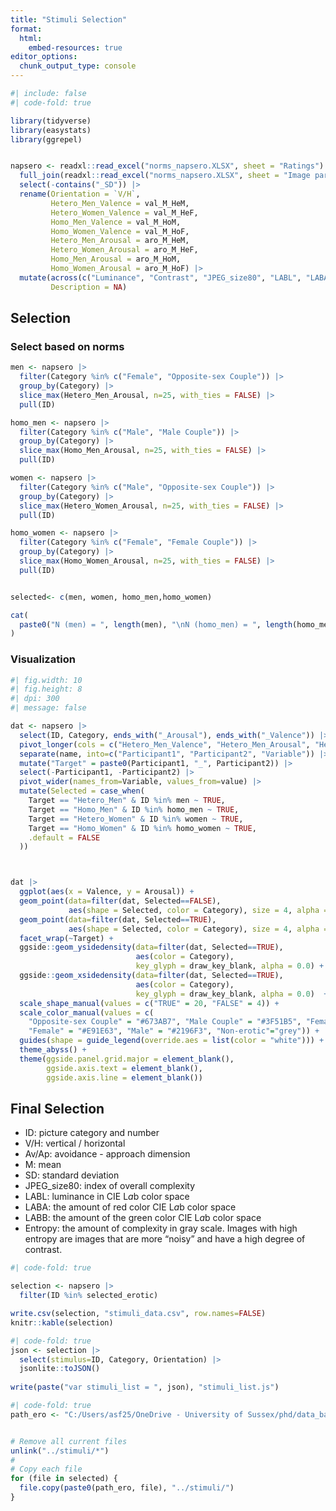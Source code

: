 ```yaml
---
title: "Stimuli Selection"
format:
  html:
    embed-resources: true
editor_options: 
  chunk_output_type: console
---
```


```r
#| include: false
#| code-fold: true

library(tidyverse)
library(easystats)
library(ggrepel)


napsero <- readxl::read_excel("norms_napsero.XLSX", sheet = "Ratings") |>
  full_join(readxl::read_excel("norms_napsero.XLSX", sheet = "Image parameters"), by = join_by("ID", "Category")) |>
  select(-contains("_SD")) |>
  rename(Orientation = `V/H`,
         Hetero_Men_Valence = val_M_HeM,
         Hetero_Women_Valence = val_M_HeF,
         Homo_Men_Valence = val_M_HoM,
         Homo_Women_Valence = val_M_HoF,
         Hetero_Men_Arousal = aro_M_HeM,
         Hetero_Women_Arousal = aro_M_HeF,
         Homo_Men_Arousal = aro_M_HoM,
         Homo_Women_Arousal = aro_M_HoF) |>
  mutate(across(c("Luminance", "Contrast", "JPEG_size80", "LABL", "LABA", "LABB", "Entropy"), as.numeric),
         Description = NA)
```


## Selection

### Select based on norms
```r
men <- napsero |>
  filter(Category %in% c("Female", "Opposite-sex Couple")) |>
  group_by(Category) |>
  slice_max(Hetero_Men_Arousal, n=25, with_ties = FALSE) |>
  pull(ID)

homo_men <- napsero |>
  filter(Category %in% c("Male", "Male Couple")) |>
  group_by(Category) |>
  slice_max(Homo_Men_Arousal, n=25, with_ties = FALSE) |>
  pull(ID) 

women <- napsero |>
  filter(Category %in% c("Male", "Opposite-sex Couple")) |> 
  group_by(Category) |> 
  slice_max(Hetero_Women_Arousal, n=25, with_ties = FALSE) |>
  pull(ID) 

homo_women <- napsero |>
  filter(Category %in% c("Female", "Female Couple")) |>
  group_by(Category) |>
  slice_max(Homo_Women_Arousal, n=25, with_ties = FALSE) |>
  pull(ID) 


selected<- c(men, women, homo_men,homo_women)

cat(
  paste0("N (men) = ", length(men), "\nN (homo_men) = ", length(homo_men),  "\nN (women) = ", length(women), "\nN (homo_women) = ", length(homo_women))
)
```

### Visualization

```r
#| fig.width: 10
#| fig.height: 8
#| dpi: 300
#| message: false

dat <- napsero |>
  select(ID, Category, ends_with("_Arousal"), ends_with("_Valence")) |> 
  pivot_longer(cols = c("Hetero_Men_Valence", "Hetero_Men_Arousal", "Hetero_Women_Valence", "Hetero_Women_Arousal", "Homo_Men_Valence", "Homo_Men_Arousal", "Homo_Women_Valence", "Homo_Women_Arousal")) |>
  separate(name, into=c("Participant1", "Participant2", "Variable")) |>
  mutate("Target" = paste0(Participant1, "_", Participant2)) |> 
  select(-Participant1, -Participant2) |> 
  pivot_wider(names_from=Variable, values_from=value) |> 
  mutate(Selected = case_when(
    Target == "Hetero_Men" & ID %in% men ~ TRUE,
    Target == "Homo_Men" & ID %in% homo_men ~ TRUE,
    Target == "Hetero_Women" & ID %in% women ~ TRUE,
    Target == "Homo_Women" & ID %in% homo_women ~ TRUE,
    .default = FALSE
  ))



dat |> 
  ggplot(aes(x = Valence, y = Arousal)) +
  geom_point(data=filter(dat, Selected==FALSE),
             aes(shape = Selected, color = Category), size = 4, alpha = 0.3) +
  geom_point(data=filter(dat, Selected==TRUE),
             aes(shape = Selected, color = Category), size = 4, alpha = 0.8) +
  facet_wrap(~Target) +
  ggside::geom_ysidedensity(data=filter(dat, Selected==TRUE), 
                            aes(color = Category),
                            key_glyph = draw_key_blank, alpha = 0.0) +
  ggside::geom_xsidedensity(data=filter(dat, Selected==TRUE), 
                            aes(color = Category), 
                            key_glyph = draw_key_blank, alpha = 0.0)  +
  scale_shape_manual(values = c("TRUE" = 20, "FALSE" = 4)) +
  scale_color_manual(values = c(
    "Opposite-sex Couple" = "#673AB7", "Male Couple" = "#3F51B5", "Female Couple" = "#9C27B0",
    "Female" = "#E91E63", "Male" = "#2196F3", "Non-erotic"="grey")) +
  guides(shape = guide_legend(override.aes = list(color = "white"))) +
  theme_abyss() +
  theme(ggside.panel.grid.major = element_blank(), 
        ggside.axis.text = element_blank(),
        ggside.axis.line = element_blank())
```


## Final Selection

- ID: picture category and number
- V/H: vertical / horizontal
- Av/Ap: avoidance - approach dimension
- M: mean
- SD: standard deviation
- JPEG_size80: index of overall complexity
- LABL: luminance in CIE L*a*b color space
- LABA: the amount of red color CIE L*a*b color space
- LABB: the amount of the green color CIE L*a*b color space
- Entropy: the amount of complexity in gray scale. Images with high entropy are images that are more "noisy" and have a high degree of contrast.

```r
#| code-fold: true

selection <- napsero |> 
  filter(ID %in% selected_erotic)

write.csv(selection, "stimuli_data.csv", row.names=FALSE)
knitr::kable(selection)
```


```r
#| code-fold: true
json <- selection |> 
  select(stimulus=ID, Category, Orientation) |> 
  jsonlite::toJSON()
  
write(paste("var stimuli_list = ", json), "stimuli_list.js")
```


```r
#| code-fold: true
path_ero <- "C:/Users/asf25/OneDrive - University of Sussex/phd/data_base/naps/NAPS_ERO/"


# Remove all current files
unlink("../stimuli/*")
# 
# Copy each file
for (file in selected) {
  file.copy(paste0(path_ero, file), "../stimuli/")
}

```

